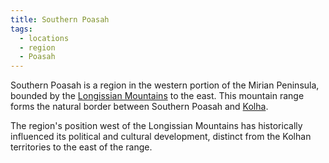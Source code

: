 ```yaml
---
title: Southern Poasah
tags:
  - locations
  - region
  - Poasah
---
```



Southern Poasah is a region in the western portion of the Mirian Peninsula,
bounded by the [Longissian Mountains](./longissian-mountains.mdx) to
the east. This mountain range forms the natural border between Southern Poasah
and [Kolha](./kolha.mdx).

The region's position west of the Longissian Mountains has historically
influenced its political and cultural development, distinct from the Kolhan
territories to the east of the range.
